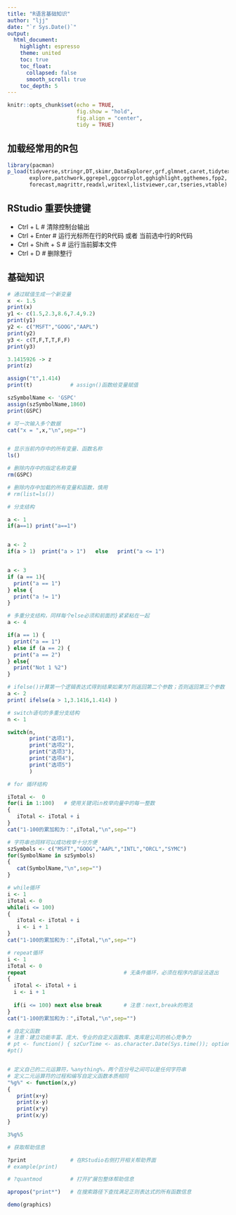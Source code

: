 ```yaml
---
title: "R语言基础知识"
author: "ljj"
date: "`r Sys.Date()`"
output: 
  html_document:
    highlight: espresso
    theme: united
    toc: true
    toc_float:
      collapsed: false
      smooth_scroll: true
    toc_depth: 5
---
```


```r
knitr::opts_chunk$set(echo = TRUE,
                      fig.show = "hold",
                      fig.align = "center",
                      tidy = TRUE)
```

## 加载经常用的R包

```r
library(pacman)
p_load(tidyverse,stringr,DT,skimr,DataExplorer,grf,glmnet,caret,tidytext,
       explore,patchwork,ggrepel,ggcorrplot,gghighlight,ggthemes,fpp2,
       forecast,magrittr,readxl,writexl,listviewer,car,tseries,vtable)
```

## RStudio 重要快捷键

- Ctrl + L              # 清除控制台输出
- Ctrl + Enter          # 运行光标所在行的R代码 或者 当前选中行的R代码
- Ctrl + Shift + S      # 运行当前脚本文件
- Ctrl + D              # 删除整行

## 基础知识

```r
# 通过赋值生成一个新变量
x  <- 1.5
print(x)
y1 <- c(1.5,2.3,8.6,7.4,9.2)
print(y1)
y2 <- c("MSFT","GOOG","AAPL")
print(y2)
y3 <- c(T,F,T,T,F,F)
print(y3)

3.1415926 -> z
print(z)               

assign("t",1.414)
print(t)            # assign()函数给变量赋值

szSymbolName <- 'GSPC'                
assign(szSymbolName,1860)
print(GSPC)
```

```r
# 可一次输入多个数据
cat("x = ",x,"\n",sep="")


# 显示当前内存中的所有变量、函数名称
ls()

# 删除内存中的指定名称变量
rm(GSPC)

# 删除内存中加载的所有变量和函数，慎用
# rm(list=ls())
```

```r

# 分支结构

a <- 1
if(a==1) print("a==1")


a <- 2
if(a > 1)  print("a > 1")   else   print("a <= 1")


a <- 3
if (a == 1){
  print("a == 1")
} else {
  print("a != 1")
}
```

```r

# 多重分支结构，同样每个else必须和前面的}紧紧粘在一起
a <- 4

if(a == 1) {
  print("a == 1")
} else if (a == 2) {
  print("a == 2")
} else{
  print("Not 1 %2")
}

# ifelse()计算第一个逻辑表达式得到结果如果为T则返回第二个参数；否则返回第三个参数
a <- 2
print( ifelse(a > 1,3.1416,1.414) )
```

```r
# switch语句的多重分支结构
n <- 1

switch(n,
       print("选项1"),
       print("选项2"),
       print("选项3"),
       print("选项4"),
       print("选项5")
       )
```

```r
# for 循环结构

iTotal <-  0
for(i in 1:100)   # 使用关键词in枚举向量中的每一整数
{
   iTotal <- iTotal + i
} 
cat("1-100的累加和为：",iTotal,"\n",sep="")

```

```r
# 字符串也同样可以成功枚举十分方便
szSymbols <- c("MSFT","GOOG","AAPL","INTL","ORCL","SYMC")
for(SymbolName in szSymbols)
{
   cat(SymbolName,"\n",sep="")
}
```

```r

# while循环
i <- 1
iTotal <- 0
while(i <= 100)
{
   iTotal <- iTotal + i
   i <- i + 1
}
cat("1-100的累加和为：",iTotal,"\n",sep="")
```

```r
# repeat循环
i <- 1
iTotal <- 0
repeat                               # 无条件循环，必须在程序内部设法退出
{
  iTotal <- iTotal + i
  i <- i + 1
  
  if(i <= 100) next else break       # 注意：next,break的用法
}
cat("1-100的累加和为：",iTotal,"\n",sep="")
```

```r
# 自定义函数
# 注意：建立功能丰富、庞大、专业的自定义函数库、类库是公司的核心竞争力
# pt <- function() { szCurTime <- as.character.Date(Sys.time()); options(prompt=paste(szCurTime,">",sep="")) }
#pt()


# 定义自己的二元运算符，%anything%，两个百分号之间可以是任何字符串
# 定义二元运算符的过程和编写自定义函数本质相同
"%g%" <- function(x,y)
{
   print(x+y)
   print(x-y)
   print(x*y)
   print(x/y)
}  

3%g%5
```

```r

# 获取帮助信息

?print              # 在RStudio右侧打开相关帮助界面
# example(print)

# ?quantmod         # 打开扩展包整体帮助信息

apropos("print*")   # 在搜索路径下查找满足正则表达式的所有函数信息

demo(graphics)

```

